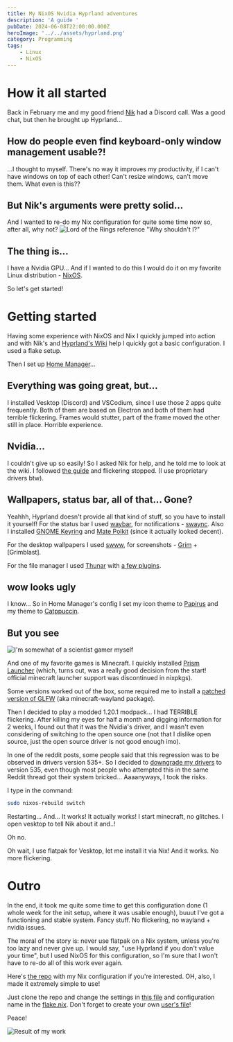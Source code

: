 ```yaml
---
title: My NixOS Nvidia Hyprland adventures
description: 'A guide '
pubDate: 2024-06-08T22:00:00.000Z
heroImage: '../../assets/hyprland.png'
category: Programming
tags:
    - Linux
    - NixOS
---
```


# How it all started
Back in February me and my good friend [Nik](https://github.com/NikSneMC) had a Discord call.
Was a good chat, but then he brought up Hyprland...

## How do people even find keyboard-only window management usable?!
...I thought to myself. There's no way it improves my productivity, if I can't have windows on top of each other!
Can't resize windows, can't move them. What even is this??

## But Nik's arguments were pretty solid...
And I wanted to re-do my Nix configuration for quite some time now so, after all, why not?
![Lord of the Rings reference "Why shouldn't I?"](https://media1.tenor.com/m/Srxefbf6AscAAAAC/lotr-why-shouldnt-i.gif)

## The thing is...
I have a Nvidia GPU...
And if I wanted to do this I would do it on my favorite Linux distribution - [NixOS](https://nixos.org/).

So let's get started!



# Getting started
Having some experience with NixOS and Nix I quickly jumped into action and with Nik's and [Hyprland's Wiki](https://wiki.hyprland.org/Nix/) help I quickly got a basic configuration.
I used a flake setup. 

Then I set up [Home Manager](https://nixos.wiki/wiki/Home_Manager)...

## Everything was going great, but...
I installed Vesktop (Discord) and VSCodium, since I use those 2 apps quite frequently.
Both of them are based on Electron and both of them had terrible flickering. Frames would stutter, part of the frame moved the other still in place.
Horrible experience.

## Nvidia...
I couldn't give up so easily! So I asked Nik for help, and he told me to look at the wiki.
I followed [the guide](https://wiki.hyprland.org/Nvidia/) and flickering stopped.
(I use proprietary drivers btw).

## Wallpapers, status bar, all of that... Gone?
Yeahhh, Hyprland doesn't provide all that kind of stuff, so you have to install it yourself!
For the status bar I used [waybar](https://github.com/Alexays/Waybar), for notifications - [swaync](https://github.com/ErikReider/SwayNotificationCenter).
Also I installed [GNOME Keyring](https://wiki.gnome.org/Projects/GnomeKeyring) and [Mate Polkit](https://github.com/mate-desktop/mate-polkit) (since it actually looked decent).

For the desktop wallpapers I used [swww](https://github.com/LGFae/swww), for screenshots - [Grim](https://sr.ht/~emersion/grim/) + [Grimblast].

For the file manager I used [Thunar](https://docs.xfce.org/xfce/thunar/start) with [a few plugins](https://github.com/DrTheodor/nixos-dotfiles/blob/main/modules/hyprland/thunar/hm.nix#L9-L13).

## wow looks ugly
I know... So in Home Manager's config I set my icon theme to [Papirus](https://github.com/PapirusDevelopmentTeam/papirus-icon-theme) and my theme to [Catppuccin](https://github.com/catppuccin).

## But you see
![I'm somewhat of a ~~scientist~~ gamer myself](https://i.redd.it/qfeftum6i0l11.jpg)

And one of my favorite games is Minecraft. I quickly installed [Prism Launcher](https://prismlauncher.org/) (which, turns out, was a really good decision from the start! official minecraft launcher support was discontinued in nixpkgs).

Some versions worked out of the box, some required me to install a [patched version of GLFW](https://github.com/Admicos/minecraft-wayland) (aka minecraft-wayland package).

Then I decided to play a modded 1.20.1 modpack... I had TERRIBLE flickering. After killing my eyes for half a month and digging information for 2 weeks, 
I found out that it was the Nvidia's driver, and I wasn't even considering of switching to the open source one (not that I dislike open source, just the open source driver is not good enough imo).

In one of the reddit posts, some people said that this regression was to be observed in drivers version 535+.
So I decided to [downgrade my drivers](https://github.com/DrTheodor/nixos-dotfiles/blob/main/nvidia.nix#L42) to version 535, even though most people who attempted this in the same Reddit thread got their system bricked...
Aaaanyways, I took the risks.

I type in the command:
```bash
sudo nixos-rebuild switch
```

Restarting... And... It works! It actually works!
I start minecraft, no glitches. I open vesktop to tell Nik about it and..!

Oh no. 

Oh wait, I use flatpak for Vesktop, let me install it via Nix! And it works. No more flickering.



# Outro
In the end, it took me quite some time to get this configuration done (1 whole week for the init setup, where it was usable enough), buuut I've got a functioning and stable system. Fancy stuff.
No flickering, no wayland + nvidia issues. 

The moral of the story is: never use flatpak on a Nix system, unless you're too lazy and never give up. I would say, "use Hyprland if you don't value your time", but I used NixOS for this configuration, 
so I'm sure that I won't have to re-do all of this work ever again.

Here's [the repo](https://github.com/DrTheodor/nixos-dotfiles) with my Nix configuration if you're interested. OH, also, I made it extremely simple to use!

Just clone the repo and change the settings in [this file](https://github.com/DrTheodor/nixos-dotfiles/blob/main/settings/general.nix) and configuration name in the [flake.nix](https://github.com/DrTheodor/nixos-dotfiles/blob/main/flake.nix).
Don't forget to create your own [user's file](https://github.com/DrTheodor/nixos-dotfiles/blob/main/users/theo.nix)!

Peace!

![Result of my work](../../assets/hyprlandbuild.png)